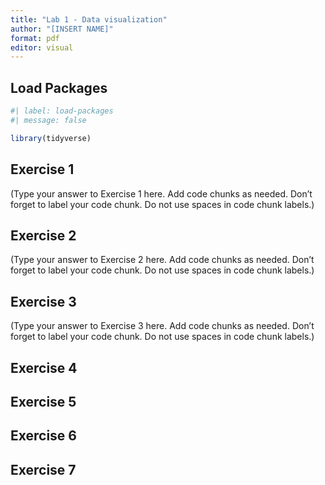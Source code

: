 ```yaml
---
title: "Lab 1 - Data visualization"
author: "[INSERT NAME]"
format: pdf
editor: visual
---
```


## Load Packages

```r
#| label: load-packages
#| message: false

library(tidyverse)
```

## Exercise 1

(Type your answer to Exercise 1 here. Add code chunks as needed. Don't forget to label your code chunk. Do not use spaces in code chunk labels.)

## Exercise 2

(Type your answer to Exercise 2 here. Add code chunks as needed. Don't forget to label your code chunk. Do not use spaces in code chunk labels.)

## Exercise 3

(Type your answer to Exercise 3 here. Add code chunks as needed. Don't forget to label your code chunk. Do not use spaces in code chunk labels.)

## Exercise 4


## Exercise 5


## Exercise 6


## Exercise 7
